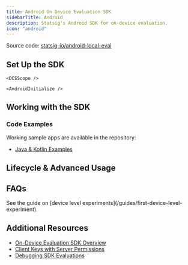 ```yaml
---
title: Android On Device Evaluation SDK
sidebarTitle: Android
description: Statsig's Android SDK for on-device evaluation.
icon: "android"
---
```





<Callout icon="github">
Source code: <a href="https://github.com/statsig-io/android-local-eval" target="_blank" rel="noreferrer">statsig-io/android-local-eval</a>
</Callout>

<OnDeviceEvalProsAndCons sdkName="AndroidOnDeviceEvaluations" />

## Set Up the SDK

<Steps>
  <Step title="Install the SDK">
    <Installation />
    <AndroidInstallation />
  </Step>
  <Step title="Initialize the SDK">
    <Initialization />
    
    <DCSScope />

    <AndroidInitialize />
  </Step>
</Steps>

## Working with the SDK

<checkGateIntro />
<AndroidCheckGate />

<getDynamicConfigIntro />
<AndroidGetConfig />

<getExperimentLayerIntro />
<AndroidGetExperiment />

<logEventIntro />
<AndroidLogEvent />

### Code Examples

Working sample apps are available in the repository:

- [Java & Kotlin Examples](https://github.com/statsig-io/android-local-eval/tree/main/samples)

<statsigUserIntro />

<StatsigUserNotes sdkName="Android" />

<AndroidGlobalUser />

<statsigOptionsIntro />

<AndroidOptions />

## Lifecycle & Advanced Usage

<shuttingDown />
<AndroidShutdown />

<AndroidPostInitSyncing />

<AndroidUsingPersistentValues />

<AndroidLocalOverrides />

## FAQs

<AndroidFaqs />

<AccordionGroup>
  <Accordion title="How do I run experiments for logged out users?">
    See the guide on [device level experiments](/guides/first-device-level-experiment).
  </Accordion>
</AccordionGroup>

## Additional Resources

- [On-Device Evaluation SDK Overview](/client/onDevice)
- [Client Keys with Server Permissions](/sdk-keys/api-keys/#client-keys-with-server-permissions)
- [Debugging SDK Evaluations](/sdk/debugging)
